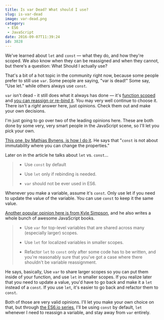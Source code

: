 ```yaml
---
title: Is var Dead? What should I use?
slug: is-var-dead
image: var-dead.png
category:
 - ES6
 - JavaScript
date: 2016-09-07T11:39:24
id: 3828
---
```


We've learned about `let` and `const` — what they do, and how they're scoped. We also know when they can be reassigned and when they cannot, but there's a question: What Should I actually use?

That's a bit of a hot topic in the community right now, because some people prefer to still use `var`. Some people are saying, "var is dead!" Some say, "Use let." while others always use `const`.

`var` isn't dead - it still does what it always has done — it's <a href="http://wesbos.com/javascript-scoping/">function scoped</a> and <a href="http://wesbos.com/let-vs-const/">you can reassign or re-bind it</a>. You may very well continue to choose it. There isn't a <em>right</em> answer here, just opinions. Check them out and make your own decisions.

I'm just going to go over two of the leading opinions here. These are both done by some very, very smart people in the JavaScript scene, so I'll let you pick your own.

<a href="https://mathiasbynens.be/notes/es6-const">This one, by Mathias Bynens, is how I do it</a>. He says that "`const` is not about immutability where you can change the properties."

Later on in the article he talks about `let` vs. `const`...

<blockquote>
  

  * Use `const` by default 

  * Use `let` only if rebinding is needed. 

  * `var` should not be ever used in ES6.

  
</blockquote>

Whenever you make a variable, assume it's `const`. Only use let if you need to update the value of the variable. You can use `const` to keep it the same value.

<a href="http://blog.getify.com/constantly-confusing-const/">Another popular opinion here is from Kyle Simpson</a>, and he also writes a whole bunch of awesome JavaScript books.

<blockquote>
  

  * Use `var` for top-level variables that are shared across many (especially larger) scopes. 

  * Use `let` for localized variables in smaller scopes.

  * Refactor `let` to `const` only after some code has to be written, and you're reasonably sure that you've got a case where there shouldn't be variable reassignment.

  
</blockquote>

He says, basically, Use `var` to share larger scopes so you can put them inside of your function, and use `let` in smaller scopes. If you realize later that you need to update a value, you'd have to go back and make it a `let` instead of a `const`. If you use `let`, it's easier to go back and refactor them to `const`.

Both of those are very valid opinions. I'll let you make your own choice on that, but through <a href="https://es6.io">the ES6.io series</a>, I'll be using `const` by default, `let` whenever I need to reassign a variable, and stay away from `var` entirely.